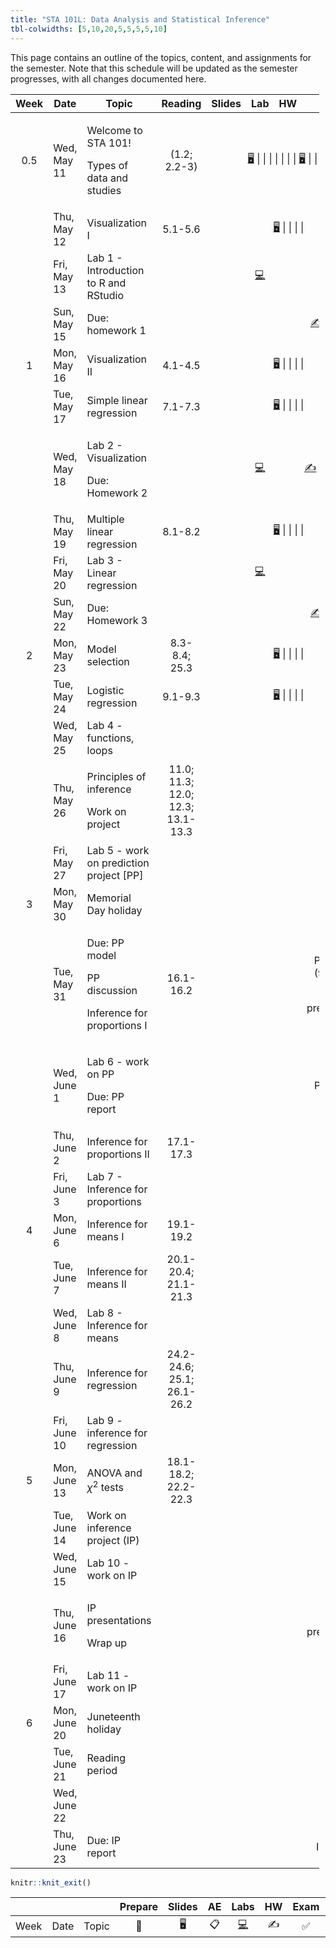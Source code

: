 ```yaml
---
title: "STA 101L: Data Analysis and Statistical Inference"
tbl-colwidths: [5,10,20,5,5,5,5,10]
---
```


This page contains an outline of the topics, content, and assignments for the semester. Note that this schedule will be updated as the semester progresses, with all changes documented here.

::: column-screen-inset-right
+------+--------------+-------------------------------------------+-----------------------------------+--------------------------------------------------------------------------+--------------------------------------------------------------------------------------------------------------------------------------------------+---------------------+-------------------+
| Week | Date         | Topic                                     | Reading                           | Slides                                                                   | Lab                                                                                                                                              | HW                  | Project           |
+:====:+==============+===========================================+:=================================:+:========================================================================:+:================================================================================================================================================:+:===================:+:=================:+
| 0.5  | Wed, May 11  | Welcome to STA 101!                       | (1.2; 2.2-3)                      | [🖥️](/slides/lec-1.html "Lecture slides"){aria-label="Lecture 1 slides"} |                                                                                                                                                  |                     |                   |
|      |              |                                           |                                   |                                                                          |                                                                                                                                                  |                     |                   |
|      |              | Types of data and studies                 |                                   | [🖥️](/slides/lec-2.html "Lecture slides"){aria-label="Lecture 2 slides"} |                                                                                                                                                  |                     |                   |
+------+--------------+-------------------------------------------+-----------------------------------+--------------------------------------------------------------------------+--------------------------------------------------------------------------------------------------------------------------------------------------+---------------------+-------------------+
|      | Thu, May 12  | Visualization I                           | 5.1-5.6                           | [🖥️](/slides/lec-3.html "Lecture slides"){aria-label="Lecture 3 slides"} |                                                                                                                                                  |                     |                   |
+------+--------------+-------------------------------------------+-----------------------------------+--------------------------------------------------------------------------+--------------------------------------------------------------------------------------------------------------------------------------------------+---------------------+-------------------+
|      | Fri, May 13  | Lab 1 - Introduction to R and RStudio     |                                   |                                                                          | [💻](https://openintro.shinyapps.io/ims-01-data-01/ "Lab instructions"){aria-label="Lab 1 instructions"}                                         |                     |                   |
+------+--------------+-------------------------------------------+-----------------------------------+--------------------------------------------------------------------------+--------------------------------------------------------------------------------------------------------------------------------------------------+---------------------+-------------------+
|      | Sun, May 15  | Due: homework 1                           |                                   |                                                                          |                                                                                                                                                  | [✍️](/hw/hw-1.html) |                   |
+------+--------------+-------------------------------------------+-----------------------------------+--------------------------------------------------------------------------+--------------------------------------------------------------------------------------------------------------------------------------------------+---------------------+-------------------+
| 1    | Mon, May 16  | Visualization II                          | 4.1-4.5                           | [🖥️](/slides/lec-3.html "Lecture slides"){aria-label="Lecture 3 slides"} |                                                                                                                                                  |                     |                   |
+------+--------------+-------------------------------------------+-----------------------------------+--------------------------------------------------------------------------+--------------------------------------------------------------------------------------------------------------------------------------------------+---------------------+-------------------+
|      | Tue, May 17  | Simple linear regression                  | 7.1-7.3                           | [🖥️](/slides/lec-4.html "Lecture slides"){aria-label="Lecture 4 slides"} |                                                                                                                                                  |                     |                   |
+------+--------------+-------------------------------------------+-----------------------------------+--------------------------------------------------------------------------+--------------------------------------------------------------------------------------------------------------------------------------------------+---------------------+-------------------+
|      | Wed, May 18  | Lab 2 - Visualization                     |                                   |                                                                          | [💻](http://openintrostat.github.io/oilabs-tidy/02_intro_to_data/intro_to_data.html "Lab instructions"){aria-label="Lab 1 instructions"}         | [✍️](/hw/hw-2.html) |                   |
|      |              |                                           |                                   |                                                                          |                                                                                                                                                  |                     |                   |
|      |              | Due: Homework 2                           |                                   |                                                                          |                                                                                                                                                  |                     |                   |
+------+--------------+-------------------------------------------+-----------------------------------+--------------------------------------------------------------------------+--------------------------------------------------------------------------------------------------------------------------------------------------+---------------------+-------------------+
|      | Thu, May 19  | Multiple linear regression                | 8.1-8.2                           | [🖥️](/slides/lec-5.html "Lecture slides"){aria-label="Lecture 4 slides"} |                                                                                                                                                  |                     |                   |
+------+--------------+-------------------------------------------+-----------------------------------+--------------------------------------------------------------------------+--------------------------------------------------------------------------------------------------------------------------------------------------+---------------------+-------------------+
|      | Fri, May 20  | Lab 3 - Linear regression                 |                                   |                                                                          | [💻](http://openintrostat.github.io/oilabs-tidy/08_simple_regression/simple_regression.html "Lab instructions"){aria-label="Lab 1 instructions"} |                     |                   |
+------+--------------+-------------------------------------------+-----------------------------------+--------------------------------------------------------------------------+--------------------------------------------------------------------------------------------------------------------------------------------------+---------------------+-------------------+
|      | Sun, May 22  | Due: Homework 3                           |                                   |                                                                          |                                                                                                                                                  | [✍️](/hw/hw-3.html) |                   |
+------+--------------+-------------------------------------------+-----------------------------------+--------------------------------------------------------------------------+--------------------------------------------------------------------------------------------------------------------------------------------------+---------------------+-------------------+
| 2    | Mon, May 23  | Model selection                           | 8.3-8.4; 25.3                     | [🖥️](/slides/lec-6.html "Lecture slides"){aria-label="Lecture 4 slides"} |                                                                                                                                                  |                     |                   |
+------+--------------+-------------------------------------------+-----------------------------------+--------------------------------------------------------------------------+--------------------------------------------------------------------------------------------------------------------------------------------------+---------------------+-------------------+
|      | Tue, May 24  | Logistic regression                       | 9.1-9.3                           | [🖥️](/slides/lec-7.html "Lecture slides"){aria-label="Lecture 4 slides"} |                                                                                                                                                  |                     |                   |
+------+--------------+-------------------------------------------+-----------------------------------+--------------------------------------------------------------------------+--------------------------------------------------------------------------------------------------------------------------------------------------+---------------------+-------------------+
|      | Wed, May 25  | Lab 4 - functions, loops                  |                                   |                                                                          |                                                                                                                                                  |                     |                   |
+------+--------------+-------------------------------------------+-----------------------------------+--------------------------------------------------------------------------+--------------------------------------------------------------------------------------------------------------------------------------------------+---------------------+-------------------+
|      | Thu, May 26  | Principles of inference                   | 11.0; 11.3; 12.0; 12.3; 13.1-13.3 |                                                                          |                                                                                                                                                  |                     |                   |
|      |              |                                           |                                   |                                                                          |                                                                                                                                                  |                     |                   |
|      |              | Work on project                           |                                   |                                                                          |                                                                                                                                                  |                     |                   |
+------+--------------+-------------------------------------------+-----------------------------------+--------------------------------------------------------------------------+--------------------------------------------------------------------------------------------------------------------------------------------------+---------------------+-------------------+
|      | Fri, May 27  | Lab 5 - work on prediction project \[PP\] |                                   |                                                                          |                                                                                                                                                  |                     |                   |
+------+--------------+-------------------------------------------+-----------------------------------+--------------------------------------------------------------------------+--------------------------------------------------------------------------------------------------------------------------------------------------+---------------------+-------------------+
| 3    | Mon, May 30  | Memorial Day holiday                      |                                   |                                                                          |                                                                                                                                                  |                     |                   |
+------+--------------+-------------------------------------------+-----------------------------------+--------------------------------------------------------------------------+--------------------------------------------------------------------------------------------------------------------------------------------------+---------------------+-------------------+
|      | Tue, May 31  | Due: PP model                             | 16.1-16.2                         |                                                                          |                                                                                                                                                  |                     | PP model (9:00am) |
|      |              |                                           |                                   |                                                                          |                                                                                                                                                  |                     |                   |
|      |              | PP discussion                             |                                   |                                                                          |                                                                                                                                                  |                     | PP presentation   |
|      |              |                                           |                                   |                                                                          |                                                                                                                                                  |                     |                   |
|      |              | Inference for proportions I               |                                   |                                                                          |                                                                                                                                                  |                     |                   |
+------+--------------+-------------------------------------------+-----------------------------------+--------------------------------------------------------------------------+--------------------------------------------------------------------------------------------------------------------------------------------------+---------------------+-------------------+
|      | Wed, June 1  | Lab 6 - work on PP                        |                                   |                                                                          |                                                                                                                                                  |                     | PP report         |
|      |              |                                           |                                   |                                                                          |                                                                                                                                                  |                     |                   |
|      |              | Due: PP report                            |                                   |                                                                          |                                                                                                                                                  |                     |                   |
+------+--------------+-------------------------------------------+-----------------------------------+--------------------------------------------------------------------------+--------------------------------------------------------------------------------------------------------------------------------------------------+---------------------+-------------------+
|      | Thu, June 2  | Inference for proportions II              | 17.1-17.3                         |                                                                          |                                                                                                                                                  |                     |                   |
+------+--------------+-------------------------------------------+-----------------------------------+--------------------------------------------------------------------------+--------------------------------------------------------------------------------------------------------------------------------------------------+---------------------+-------------------+
|      | Fri, June 3  | Lab 7 - Inference for proportions         |                                   |                                                                          |                                                                                                                                                  |                     |                   |
+------+--------------+-------------------------------------------+-----------------------------------+--------------------------------------------------------------------------+--------------------------------------------------------------------------------------------------------------------------------------------------+---------------------+-------------------+
| 4    | Mon, June 6  | Inference for means I                     | 19.1-19.2                         |                                                                          |                                                                                                                                                  |                     |                   |
+------+--------------+-------------------------------------------+-----------------------------------+--------------------------------------------------------------------------+--------------------------------------------------------------------------------------------------------------------------------------------------+---------------------+-------------------+
|      | Tue, June 7  | Inference for means II                    | 20.1-20.4; 21.1-21.3              |                                                                          |                                                                                                                                                  |                     |                   |
+------+--------------+-------------------------------------------+-----------------------------------+--------------------------------------------------------------------------+--------------------------------------------------------------------------------------------------------------------------------------------------+---------------------+-------------------+
|      | Wed, June 8  | Lab 8 - Inference for means               |                                   |                                                                          |                                                                                                                                                  |                     |                   |
+------+--------------+-------------------------------------------+-----------------------------------+--------------------------------------------------------------------------+--------------------------------------------------------------------------------------------------------------------------------------------------+---------------------+-------------------+
|      | Thu, June 9  | Inference for regression                  | 24.2-24.6; 25.1; 26.1-26.2        |                                                                          |                                                                                                                                                  |                     |                   |
+------+--------------+-------------------------------------------+-----------------------------------+--------------------------------------------------------------------------+--------------------------------------------------------------------------------------------------------------------------------------------------+---------------------+-------------------+
|      | Fri, June 10 | Lab 9 - inference for regression          |                                   |                                                                          |                                                                                                                                                  |                     |                   |
+------+--------------+-------------------------------------------+-----------------------------------+--------------------------------------------------------------------------+--------------------------------------------------------------------------------------------------------------------------------------------------+---------------------+-------------------+
| 5    | Mon, June 13 | ANOVA and $\chi^2$ tests                  | 18.1-18.2; 22.2-22.3              |                                                                          |                                                                                                                                                  |                     |                   |
+------+--------------+-------------------------------------------+-----------------------------------+--------------------------------------------------------------------------+--------------------------------------------------------------------------------------------------------------------------------------------------+---------------------+-------------------+
|      | Tue, June 14 | Work on inference project (IP)            |                                   |                                                                          |                                                                                                                                                  |                     |                   |
+------+--------------+-------------------------------------------+-----------------------------------+--------------------------------------------------------------------------+--------------------------------------------------------------------------------------------------------------------------------------------------+---------------------+-------------------+
|      | Wed, June 15 | Lab 10 - work on IP                       |                                   |                                                                          |                                                                                                                                                  |                     |                   |
+------+--------------+-------------------------------------------+-----------------------------------+--------------------------------------------------------------------------+--------------------------------------------------------------------------------------------------------------------------------------------------+---------------------+-------------------+
|      | Thu, June 16 | IP presentations                          |                                   |                                                                          |                                                                                                                                                  |                     | IP presentation   |
|      |              |                                           |                                   |                                                                          |                                                                                                                                                  |                     |                   |
|      |              | Wrap up                                   |                                   |                                                                          |                                                                                                                                                  |                     |                   |
+------+--------------+-------------------------------------------+-----------------------------------+--------------------------------------------------------------------------+--------------------------------------------------------------------------------------------------------------------------------------------------+---------------------+-------------------+
|      | Fri, June 17 | Lab 11 - work on IP                       |                                   |                                                                          |                                                                                                                                                  |                     |                   |
+------+--------------+-------------------------------------------+-----------------------------------+--------------------------------------------------------------------------+--------------------------------------------------------------------------------------------------------------------------------------------------+---------------------+-------------------+
| 6    | Mon, June 20 | Juneteenth holiday                        |                                   |                                                                          |                                                                                                                                                  |                     |                   |
+------+--------------+-------------------------------------------+-----------------------------------+--------------------------------------------------------------------------+--------------------------------------------------------------------------------------------------------------------------------------------------+---------------------+-------------------+
|      | Tue, June 21 | Reading period                            |                                   |                                                                          |                                                                                                                                                  |                     |                   |
+------+--------------+-------------------------------------------+-----------------------------------+--------------------------------------------------------------------------+--------------------------------------------------------------------------------------------------------------------------------------------------+---------------------+-------------------+
|      | Wed, June 22 |                                           |                                   |                                                                          |                                                                                                                                                  |                     |                   |
+------+--------------+-------------------------------------------+-----------------------------------+--------------------------------------------------------------------------+--------------------------------------------------------------------------------------------------------------------------------------------------+---------------------+-------------------+
|      | Thu, June 23 | Due: IP report                            |                                   |                                                                          |                                                                                                                                                  |                     | IP report         |
+------+--------------+-------------------------------------------+-----------------------------------+--------------------------------------------------------------------------+--------------------------------------------------------------------------------------------------------------------------------------------------+---------------------+-------------------+
:::

```r
knitr::knit_exit()
```

|      |      |       | Prepare | Slides | AE  |                                                    Labs                                                    | HW  | Exam | Project |
|--------|--------|--------|:------:|:------:|:------:|:------:|:------:|:------:|:------:|
| Week | Date | Topic |   📖    |   🖥️   | 📋  | [💻](https://sakai.duke.edu/samigo-app/servlet/Login?id=6fa7ebf3-01af-42a6-91ba-3e813d3901221641094171786) | ✍️  |  ✅  |   📂    |
